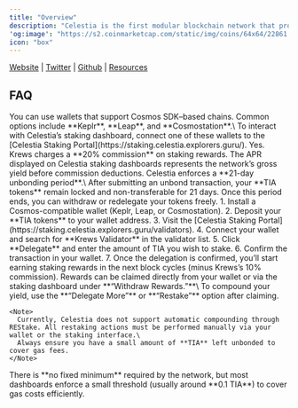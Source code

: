 ```yaml
---
title: "Overview"
description: "Celestia is the first modular blockchain network that provides a dedicated data availability layer for scalable rollups and modular blockchains. By decoupling consensus and data availability from execution, Celestia enables developers to deploy their own sovereign rollups with minimal setup and security overhead. Krews operates highly available Celestia validators and RPC nodes, ensuring consistent block propagation, accurate validator performance metrics, and stable uptime for delegators."
'og:image': "https://s2.coinmarketcap.com/static/img/coins/64x64/22861.png"
icon: "box"
---
```


[Website](https://celestia.org/) <Icon icon="arrow-up-right" /> | [Twitter](https://x.com/celestia) <Icon icon="arrow-up-right" /> | [Github](https://github.com/celestiaorg) <Icon icon="arrow-up-right" /> | [Resources](https://blog.celestia.org/) <Icon icon="arrow-up-right" />

## FAQ

<AccordionGroup>
  <Accordion title="What wallets are supported for Celestia?">
    You can use wallets that support Cosmos SDK–based chains. Common options include **Keplr**, **Leap**, and **Cosmostation**.\
    To interact with Celestia’s staking dashboard, connect one of these wallets to the [Celestia Staking Portal](https://staking.celestia.explorers.guru/).
  </Accordion>
  <Accordion title="Is there a fee?">
    Yes. Krews charges a **20% commission** on staking rewards. The APR displayed on Celestia staking dashboards represents the network’s gross yield before commission deductions.
  </Accordion>
  <Accordion title="What is the unbonding period?">
    Celestia enforces a **21-day unbonding period**.\
    After submitting an unbond transaction, your **TIA tokens** remain locked and non-transferable for 21 days. Once this period ends, you can withdraw or redelegate your tokens freely.
  </Accordion>
  <Accordion title="How do I stake with Krews on Celestia?">
    1. Install a Cosmos-compatible wallet (Keplr, Leap, or Cosmostation).
    2. Deposit your **TIA tokens** to your wallet address.
    3. Visit the [Celestia Staking Portal](https://staking.celestia.explorers.guru/validators).
    4. Connect your wallet and search for **Krews Validator** in the validator list.
    5. Click **Delegate** and enter the amount of TIA you wish to stake.
    6. Confirm the transaction in your wallet.
    7. Once the delegation is confirmed, you’ll start earning staking rewards in the next block cycles (minus Krews’s 10% commission).
  </Accordion>
  <Accordion title="How can I claim and restake rewards?">
    Rewards can be claimed directly from your wallet or via the staking dashboard under **“Withdraw Rewards.”**\
    To compound your yield, use the **“Delegate More”** or **“Restake”** option after claiming.

    <Note>
      Currently, Celestia does not support automatic compounding through REStake. All restaking actions must be performed manually via your wallet or the staking interface.\
      Always ensure you have a small amount of **TIA** left unbonded to cover gas fees.
    </Note>
  </Accordion>
  <Accordion title="What is the minimum delegation amount?">
    There is **no fixed minimum** required by the network, but most dashboards enforce a small threshold (usually around **0.1 TIA**) to cover gas costs efficiently.
  </Accordion>
</AccordionGroup>